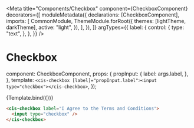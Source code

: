
<Meta
  title="Components/Checkbox"
  component={CheckboxComponent}
  decorators={[
    moduleMetadata({
      declarations: [CheckboxComponent],
      imports: [
        CommonModule,
        ThemeModule.forRoot({
          themes: [lightTheme, darkTheme],
          active: "light",
        }),
      ],
    }),
  ]}
  argTypes={{
    label: {
      control: {
        type: "text",
      },
    },
  }}
/>

# Checkbox

  component: CheckboxComponent,
  props: {
    propInput: {
      label: args.label,
    },
  },
  template: `<cis-checkbox [label]="propInput.label"><input type="checkbox"></cis-checkbox>`,
});

<Canvas>
  <Story
    name="Checkbox"
    args={{ label: "I Agree to the Terms and Conditions" }}
  >
    {Template.bind({})}
  </Story>
</Canvas>

```html
<cis-checkbox label="I Agree to the Terms and Conditions">
  <input type="checkbox" />
</cis-checkbox>
```

<ArgsTable story="Checkbox" />
